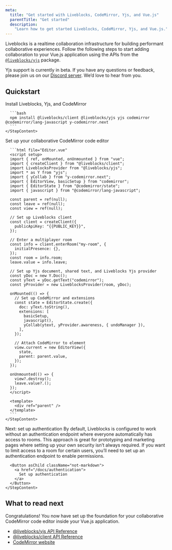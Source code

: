 ```yaml
---
meta:
  title: "Get started with Liveblocks, CodeMirror, Yjs, and Vue.js"
  parentTitle: "Get started"
  description:
    "Learn how to get started Liveblocks, CodeMirror, Yjs, and Vue.js."
---
```


Liveblocks is a realtime collaboration infrastructure for building performant
collaborative experiences. Follow the following steps to start adding
collaboration to your Vue.js application using the APIs from the
[`@liveblocks/yjs`](/docs/api-reference/liveblocks-yjs) package.

<Banner title="Public beta">

Yjs support is currently in beta. If you have any questions or feedback, please
join us on our [Discord server](https://liveblocks.io/discord). We’d love to
hear from you.

</Banner>

## Quickstart

<Steps>
  <Step>
    <StepTitle>Install Liveblocks, Yjs, and CodeMirror</StepTitle>
    <StepContent>

      ```bash
      npm install @liveblocks/client @liveblocks/yjs yjs codemirror @codemirror/lang-javascript y-codemirror.next
      ```
    </StepContent>

  </Step>

  <Step>
    <StepTitle>Set up your collaborative CodeMirror code editor</StepTitle>
    <StepContent>

      ```html file="Editor.vue"
      <script setup>
      import { ref, onMounted, onUnmounted } from "vue";
      import { createClient } from "@liveblocks/client";
      import LiveblocksProvider from "@liveblocks/yjs";
      import * as Y from "yjs";
      import { yCollab } from "y-codemirror.next";
      import { EditorView, basicSetup } from "codemirror";
      import { EditorState } from "@codemirror/state";
      import { javascript } from "@codemirror/lang-javascript";

      const parent = ref(null);
      const leave = ref(null);
      const view = ref(null);

      // Set up Liveblocks client
      const client = createClient({
        publicApiKey: "{{PUBLIC_KEY}}",
      });

      // Enter a multiplayer room
      const info = client.enterRoom("my-room", {
        initialPresence: {},
      });
      const room = info.room;
      leave.value = info.leave;

      // Set up Yjs document, shared text, and Liveblocks Yjs provider
      const yDoc = new Y.Doc();
      const yText = yDoc.getText("codemirror");
      const yProvider = new LiveblocksProvider(room, yDoc);

      onMounted(() => {
        // Set up CodeMirror and extensions
        const state = EditorState.create({
          doc: yText.toString(),
          extensions: [
            basicSetup,
            javascript(),
            yCollab(ytext, yProvider.awareness, { undoManager }),
          ],
        });

        // Attach CodeMirror to element
        view.current = new EditorView({
          state,
          parent: parent.value,
        });
      });

      onUnmounted(() => {
        view?.destroy();
        leave.value?.();
      });
      </script>

      <template>
        <div ref="parent" />
      </template>
      ```
    </StepContent>

  </Step>

  <Step lastStep>
    <StepTitle>Next: set up authentication</StepTitle>
    <StepContent>
      By default, Liveblocks is configured to work without an authentication endpoint
      where everyone automatically has access to rooms. This approach is great for
      prototyping and marketing pages where setting up your own security isn’t always
      required. If you want to limit access to a room for certain users, you’ll need
      to set up an authentication endpoint to enable permissions.

      <Button asChild className="not-markdown">
        <a href="/docs/authentication">
          Set up authentication
        </a>
      </Button>
    </StepContent>

  </Step>
</Steps>

## What to read next

Congratulations! You now have set up the foundation for your collaborative
CodeMirror code editor inside your Vue.js application.

- [@liveblocks/yjs API Reference](/docs/api-reference/liveblocks-yjs)
- [@liveblocks/client API Reference](/docs/api-reference/liveblocks-client)
- [CodeMirror website](https://codemirror.net)
